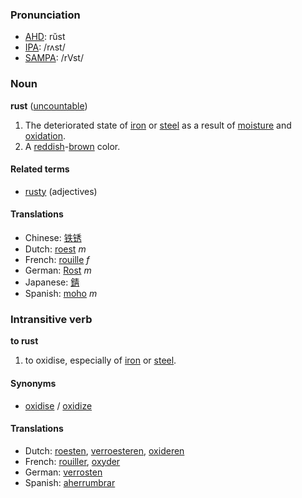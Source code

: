 ===Pronunciation===
*[[w:AHD|AHD]]: rŭst
*[[w:IPA|IPA]]: /rʌst/
*[[w:SAMPA|SAMPA]]: /rVst/

===Noun===
'''rust''' ([[uncountable]])

#The deteriorated state of [[iron]] or [[steel]] as a result of [[moisture]] and [[oxidation]].
#A [[reddish]]-[[brown]] color.

====Related terms====
*[[rusty]] (adjectives)

====Translations====
*Chinese: [[铁锈]]
*Dutch: [[roest]] ''m''
*French: [[rouille]] ''f''
*German: [[Rost]] ''m''
*Japanese: [[錆]]
*Spanish: [[moho]] ''m''

===Intransitive verb===
'''to rust'''

# to oxidise, especially of [[iron]] or [[steel]].

====Synonyms====
*[[oxidise]] / [[oxidize]]

====Translations====
*Dutch: [[roesten]], [[verroesteren]], [[oxideren]]
*French: [[rouiller]], [[oxyder]]
*German: [[verrosten]]
*Spanish: [[aherrumbrar]]